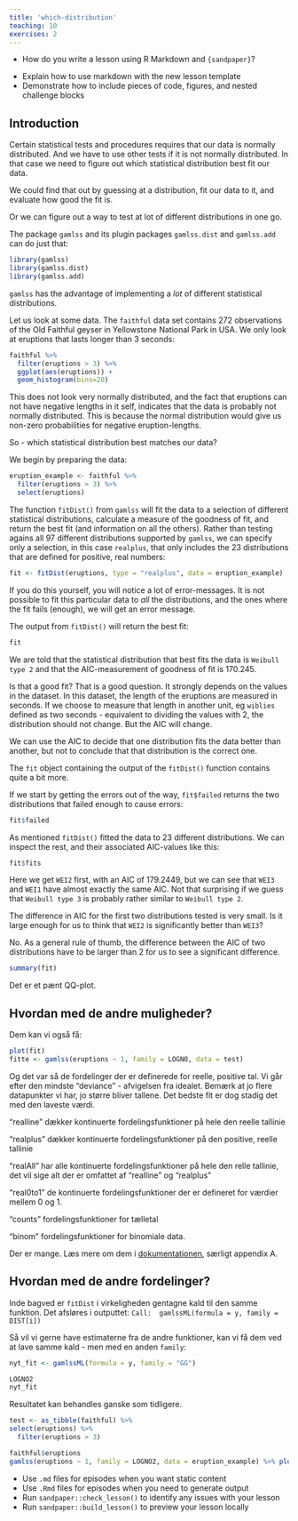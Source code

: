 ```yaml
---
title: 'which-distribution'
teaching: 10
exercises: 2
---
```


:::::::::::::::::::::::::::::::::::::: questions 

- How do you write a lesson using R Markdown and `{sandpaper}`?

::::::::::::::::::::::::::::::::::::::::::::::::

::::::::::::::::::::::::::::::::::::: objectives

- Explain how to use markdown with the new lesson template
- Demonstrate how to include pieces of code, figures, and nested challenge blocks

::::::::::::::::::::::::::::::::::::::::::::::::

## Introduction

Certain statistical tests and procedures requires that our data
is normally distributed. And we have to use other tests if it is
not normally distributed. In that case we need to figure out which
statistical distribution best fit our data.

We could find that out by guessing at a distribution, fit our data
to it, and evaluate how good the fit is.

Or we can figure out a way to test at lot of different distributions
in one go.

The package `gamlss` and its plugin packages `gamlss.dist` and `gamlss.add`
can do just that:


```r
library(gamlss)
library(gamlss.dist)
library(gamlss.add)
```

`gamlss` has the advantage of implementing a _lot_ of different statistical 
distributions.

Let us look at some data. The `faithful` data set contains 272 observations of
the Old Faithful geyser in Yellowstone National Park in USA. We only look at 
eruptions that lasts longer than 3 seconds:


```r
faithful %>% 
  filter(eruptions > 3) %>% 
  ggplot(aes(eruptions)) +
  geom_histogram(bins=20)
```
This does not look very normally distributed, and the fact that eruptions can not
have negative lengths in it self, indicates that the data is probably not normally
distributed. This is because the normal distribution would give us non-zero 
probabilities for negative eruption-lengths.

So - which statistical distribution best matches our data?

We begin by preparing the data:

```r
eruption_example <- faithful %>% 
  filter(eruptions > 3) %>% 
  select(eruptions)
```

The function `fitDist()` from `gamlss` will fit the data to a selection of different
statistical distributions, calculate a measure of the goodness of fit, and return
the best fit (and information on all the others). Rather than testing agains all 
97 different distributions supported by `gamlss`, we can specify only a selection,
in this case `realplus`, that only includes the 23 distributions that are defined
for positive, real numbers:


```r
fit <- fitDist(eruptions, type = "realplus", data = eruption_example)
```
If you do this yourself, you will notice a lot of error-messages. It is not 
possible to fit this particular data to _all_ the distributions, and the ones
where the fit fails (enough), we will get an error message.

The output from `fitDist()` will return the best fit:

```r
fit
```
We are told that the statistical distribution that best fits the data is
`Weibull type 2` and that the AIC-measurement of goodness of fit is 170.245.

Is that a good fit? That is a good question. It strongly depends on the 
values in the dataset. In this dataset, the length of the eruptions are 
measured in seconds. If we choose to measure that length in another unit, eg
`wiblies` defined as two seconds - equivalent to dividing the values with 2,
the distribution should not change. But the AIC will change.

We can use the AIC to decide that one distribution fits the data better than 
another, but not to conclude that that distribution is the correct one.

The `fit` object containing the output of the `fitDist()` function contains 
quite a bit more.

If we start by getting the errors out of the way, `fit$failed` returns the 
two distributions that failed enough to cause errors:

```r
fit$failed
```
As mentioned `fitDist()` fitted the data to 23 different distributions. We can
inspect the rest, and their associated AIC-values like this:

```r
fit$fits
```
Here we get `WEI2` first, with an AIC of 179.2449, but we can see that `WEI3` and
`WEI1` have almost exactly the same AIC. Not that surprising if we guess that 
`Weibull type 3` is probably rather similar to `Weibull type 2`. 

The difference in AIC for the first two distributions tested is very small. Is it
large enough for us to think that `WEI2` is significantly better than `WEI3`?

No. As a general rule of thumb, the difference between the AIC of two distributions
have to be larger than 2 for us to see a significant difference.


```r
summary(fit)
```
Det er et pænt QQ-plot.

## Hvordan med de andre muligheder?

Dem kan vi også få: 
```r
plot(fit)
fitte <- gamlss(eruptions ~ 1, family = LOGNO, data = test)
```
Og det var så de fordelinger der er definerede for reelle, positive tal. Vi går efter den mindste "deviance" - afvigelsen fra idealet. Bemærk at jo flere datapunkter vi har, jo større bliver tallene. Det bedste fit er dog stadig det med den laveste værdi.

"realline" dækker kontinuerte fordelingsfunktioner på hele den reelle tallinie

"realplus" dækker kontinuerte fordelingsfunktioner på den positive, reelle tallinie

"realAll" har alle kontinuerte fordelingsfunktioner på hele den relle tallinie, det vil sige alt der er omfattet af "realline" og "realplus"

"real0to1" de kontinuerte fordelingsfunktioner der er defineret for værdier mellem 0 og 1.

"counts" fordelingsfunktioner for tælletal

"binom" fordelingsfunktioner for binomiale data.

Der er mange. Læs mere om dem i [dokumentationen](https://www.gamlss.com/wp-content/uploads/2013/01/gamlss-manual.pdf), særligt appendix A.
   
## Hvordan med de andre fordelinger?

Inde bagved er `fitDist` i virkeligheden gentagne kald til den samme funktion.
Det afsløres i outputtet:
`Call:  gamlssML(formula = y, family = DIST[i])` 

Så vil vi gerne have estimaterne fra de andre funktioner, kan vi få dem ved
at lave samme kald - men med en anden `family`:
```r
nyt_fit <- gamlssML(formula = y, family = "GG")

LOGNO2    
nyt_fit
```
Resultatet kan behandles ganske som tidligere.

```r
test <- as_tibble(faithful) %>% 
select(eruptions) %>% 
  filter(eruptions > 3)

faithful$eruptions
gamlss(eruptions ~ 1, family = LOGNO2, data = eruption_example) %>% plot()
```


::::::::::::::::::::::::::::::::::::: keypoints 

- Use `.md` files for episodes when you want static content
- Use `.Rmd` files for episodes when you need to generate output
- Run `sandpaper::check_lesson()` to identify any issues with your lesson
- Run `sandpaper::build_lesson()` to preview your lesson locally

::::::::::::::::::::::::::::::::::::::::::::::::

